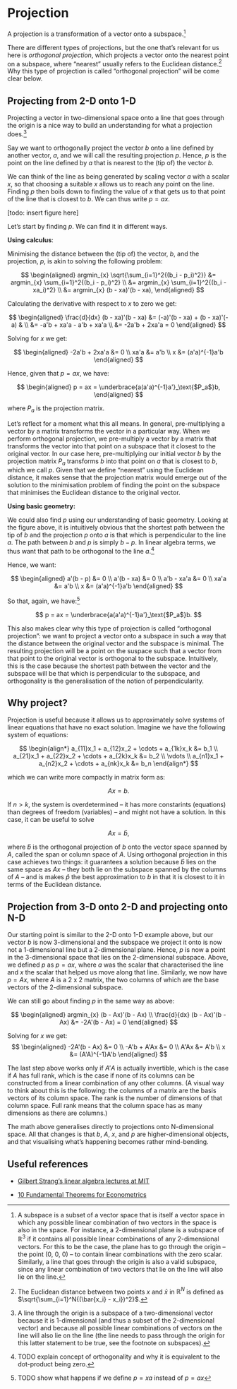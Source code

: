 # Projection

A projection is a transformation of a vector onto a subspace.[^subspace]

There are different types of projections, but the one that's relevant for us here is *orthogonal projection*, which projects a vector onto the nearest point on a subspace, where "nearest" usually refers to the Euclidean distance.[^euclid_dist] Why this type of projection is called "orthogonal projection" will be come clear below.


## Projecting from 2-D onto 1-D

Projecting a vector in two-dimensional space onto a line that goes through the origin is a nice way to build an understanding for what a projection does.[^line]

Say we want to orthogonally project the vector $b$ onto a line defined by another vector, $a$, and we will call the resulting projection $p$. Hence, $p$ is the point on the line defined by $a$ that is nearest to the (tip of) the vector $b$. 

We can think of the line as being generated by scaling vector $a$ with a scalar $x$, so that choosing a suitable $x$ allows us to reach any point on the line. Finding $p$ then boils down to finding the value of $x$ that gets us to that point of the line that is closest to $b$. We can thus write $p = ax$.

[todo: insert figure here]

Let's start by finding $p$. We can find it in different ways.

**Using calculus**:

Minimising the distance between the (tip of) the vector, $b$, and the projection, $p$,  is akin to solving the following problem:

$$
\begin{aligned}
argmin_{x} \sqrt{\sum_{i=1}^2{(b_i - p_i)^2}} &= argmin_{x} \sum_{i=1}^2{(b_i - p_i)^2} \\
&= argmin_{x} \sum_{i=1}^2{(b_i - xa_i)^2} \\
&= argmin_{x} (b - xa)'(b - xa),
\end{aligned}
$$

Calculating the derivative with respect to $x$ to zero we get:

$$
\begin{aligned}
\frac{d}{dx} (b - xa)'(b - xa) &= (-a)'(b - xa) + (b - xa)'(-a) & \\
&= -a'b + xa'a - a'b + xa'a \\
&= -2a'b + 2xa'a = 0
\end{aligned}
$$

Solving for $x$ we get:

$$
\begin{aligned}
-2a'b + 2xa'a &= 0 \\
xa'a &= a'b \\
x &= (a'a)^{-1}a'b
\end{aligned}
$$

Hence, given that $p = ax$, we have:

$$
\begin{aligned}
p = ax = \underbrace{a(a'a)^{-1}a'}_\text{$P_a$}b,
\end{aligned}
$$

where $P_a$ is the projection matrix. 

Let's reflect for a moment what this all means. In general, pre-multiplying a vector by a matrix transforms the vector in a particular way. When we perform orthogonal projection, we pre-multiply a vector by a matrix that transforms the vector into that point on a subspace that it closest to the original vector. In our case here, pre-multiplying our initial vector $b$ by the projection matrix $P_a$ transforms $b$ into that point on $a$ that is closest to $b$, which we call $p$. Given that we define "nearest" using the Euclidean distance, it makes sense that the projection matrix would emerge out of the solution to the minimisation problem of finding the point on the subspace that minimises the Euclidean distance to the original vector.

**Using basic geometry:**

We could also find $p$ using our understanding of basic geometry. Looking at the figure above, it is intuitively obvious that the shortest path between the tip of $b$ and the projection $p$ onto $a$ is that which is perpendicular to the line $a$. The path between $b$ and $p$ is simply $b - p$. In linear algebra terms, we thus want that path to be orthogonal to the line $a$.[^orthogonal]

Hence, we want:

$$
\begin{aligned}
a'(b - p) &= 0 \\
a'(b - xa) &= 0 \\
a'b - xa'a &= 0 \\
xa'a &= a'b \\
x &= (a'a)^{-1}a'b
\end{aligned}
$$

So that, again, we have:[^order]

$$
p = ax = \underbrace{a(a'a)^{-1}a'}_\text{$P_a$}b.
$$

This also makes clear why this type of projection is called "orthogonal projection": we want to project a vector onto a subspace in such a way that the distance between the original vector and the subspace is minimal. The resulting projection will be a point on the suspace such that a vector from that point to the original vector is orthogonal to the subspace. Intuitively, this is the case because the shortest path between the vector and the subspace will be that which is perpendicular to the subspace, and orthogonality is the generalisation of the notion of perpendicularity.



## Why project?

Projection is useful because it allows us to approximately solve systems of linear equations that have no exact solution. Imagine we have the following system of equations:

$$
\begin{align*}
a_{11}x_1 + a_{12}x_2 + \cdots + a_{1k}x_k &= b_1 \\
a_{21}x_1 + a_{22}x_2 + \cdots + a_{2k}x_k &= b_2 \\
\vdots \\
a_{n1}x_1 + a_{n2}x_2 + \cdots + a_{nk}x_k &= b_n
\end{align*}
$$

which we can write more compactly in matrix form as:

$$
Ax = b.
$$

If $n > k$, the system is overdetermined -- it has more constarints (equations) than degrees of freedom (variables) -- and might not have a solution. In this case, it can be useful to solve

$$
Ax = \hat{b},
$$

where $\hat{b}$ is the orthogonal projection of $b$ onto the vector space spanned by $A$, called the span or column space of $A$. Using orthogonal projection in this case achieves two things: it guarantees a solution because $\hat{b}$ lies on the same space as $Ax$ -- they both lie on the subspace spanned by the columns of $A$ -- and is makes $\hat{p}$ the best approximation to $b$ in that it is closest to it in terms of the Euclidean distance.


## Projection from 3-D onto 2-D and projecting onto N-D

Our starting point is similar to the 2-D onto 1-D example above, but our vector $b$ is now 3-dimensional and the subspace we project it onto is now not a 1-dimensional line but a  2-dimensional plane. Hence, $p$ is now a point in the 3-dimensional space that lies on the 2-dimensional subspace. Above, we defined $p$ as $p = ax$, where $a$ was the scalar that characterised the line and $x$ the scalar that helped us move along that line. Similarly, we now have $p = Ax$, where $A$ is a 2 x 2 matrix, the two columns of which are the base vectors of the 2-dimensional subspace.

We can still go about finding $p$ in the same way as above:

$$
\begin{aligned}
argmin_{x} (b - Ax)'(b - Ax) \\
\frac{d}{dx} (b - Ax)'(b - Ax) &= -2A'(b - Ax) = 0
\end{aligned}
$$

Solving for $x$ we get:
$$
\begin{aligned}
-2A'(b - Ax) &= 0 \\
-A'b + A'Ax &= 0 \\
A'Ax &= A'b \\
x &= (A'A)^{-1}A'b
\end{aligned}
$$

The last step above works only if $A'A$ is actually invertible, which is the case if $A$ has full rank, which is the case if none of its columns can be constructed from a linear combination of any other columns. (A visual way to think about this is the following: the columns of a matrix are the basis vectors of its column space. The rank is the number of dimensions of that column space. Full rank means that the column space has as many dimensions as there are columns.)

The math above generalises directly to projections onto N-dimensional space. All that changes is that $b$, $A$, $x$, and $p$ are higher-dimensional objects, and that visualising what's happening becomes rather mind-bending.


## Useful references

-   [Gilbert Strang's linear algebra lectures at MIT](https://ocw.mit.edu/courses/18-06-linear-algebra-spring-2010/video_galleries/video-lectures/)

-   [10 Fundamental Theorems for Econometrics](https://bookdown.org/ts_robinson1994/10EconometricTheorems/linear_projection.html#linear_projection)



[^subspace]: A subspace is a subset of a vector space that is itself a vector space in which any possible linear combination of two vectors in the space is also in the space. For instance, a 2-dimensional plane is a subspace of $\mathbb{R}^3$ if it contains all possible linear combinations of any 2-dimensional vectors. For this to be the case, the plane has to go through the origin -- the point (0, 0, 0) -- to contain linear combinations with the zero scalar. Similarly, a line that goes through the origin is also a valid subspace, since any linear combination of two vectors that lie on the line will also lie on the line.

[^euclid_dist]: The Euclidean distance between two points $x$ and $\bar{x}$ in $\mathbb{R}^N$ is defined as $\sqrt{\sum_{i=1}^N{(\bar{x_i} - x_i})^2}$.

[^line]: A line through the origin is a subspace of a two-dimensional vector because it is 1-dimensional (and thus a subset of the 2-dimensional vector) and because all possible linear combinations of vectors on the line will also lie on the line (the line needs to pass through the origin for this latter statement to be true, see the footnote on subspaces).

[^order]: TODO show what happens if we define $p = xa$ instead of $p = ax$

[^orthogonal]: TODO explain concept of orthogonality and why it is equivalent to the dot-product being zero.